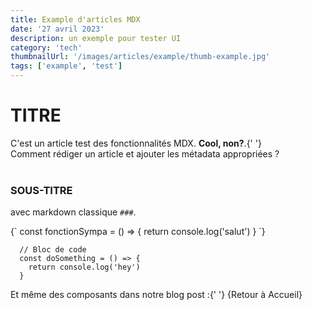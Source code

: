 ```yaml
---
title: Example d'articles MDX
date: '27 avril 2023'
description: un exemple pour tester UI
category: 'tech'
thumbnailUrl: '/images/articles/example/thumb-example.jpg'
tags: ['example', 'test']
---
```


# TITRE

<div>
  C'est un article test des fonctionnalités MDX. <strong>Cool, non?</strong>.{' '}
  <br />
  Comment rédiger un article et ajouter les métadata appropriées ?
</div>

<br />

### SOUS-TITRE

avec markdown classique `###`.

<SyntaxHighlighter language="javascript">
  {`
    const fonctionSympa = () => {
      return console.log('salut')
    }
  `}
</SyntaxHighlighter>

```
  // Bloc de code
  const doSomething = () => {
    return console.log('hey')
  }
```

<div>
  Et même des composants dans notre blog post :{' '}
  {<MyLink href={'/'}>Retour à Accueil</MyLink>}
</div>
